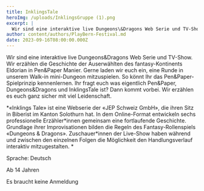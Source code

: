 ```yaml
---
title: InklingsTale
heroImg: /uploads/InklingsGruppe (1).png
excerpt: |
  Wir sind eine interaktive live Dungeons\&Dragons Web Serie und TV-Show
author: content/authors/PlayBern-Festival.md
date: 2023-09-16T08:00:00.000Z
---
```


Wir sind eine interaktive live Dungeons\&Dragons Web Serie und TV-Show. Wir erzählen die Geschichte der Auserwählten des fantasy-Kontinents Eldorian in Pen\&Paper Manier. Gerne laden wir euch ein, eine Runde in unserem Walk-in mini-Dungeon mitzuspielen. So könnt Ihr das Pen\&Paper-Spielprinzip kennenlernen. Ihr fragt euch was eigentlich Pen\&Paper, Dungeons\&Dragons und InklingsTale ist? Dann kommt vorbei. Wir erzählen es euch ganz sicher mit viel Leidenschaft.

*«Inklings Tale» ist eine Webserie der «JEP Schweiz GmbH», die ihren Sitz in Biberist im Kanton Solothurn hat. In dem Online-Format entwickeln sechs professionelle Erzähler\*innen gemeinsam eine fortlaufende Geschichte. Grundlage ihrer Improvisationen bilden die Regeln des Fantasy-Rollenspiels «Dungeons & Dragons». Zuschauer\*innen der Live-Show haben während und zwischen den einzelnen Folgen die Möglichkeit den Handlungsverlauf interaktiv mitzugestalten. *

Sprache: Deutsch

Ab 14 Jahren 

Es braucht keine Anmeldung
